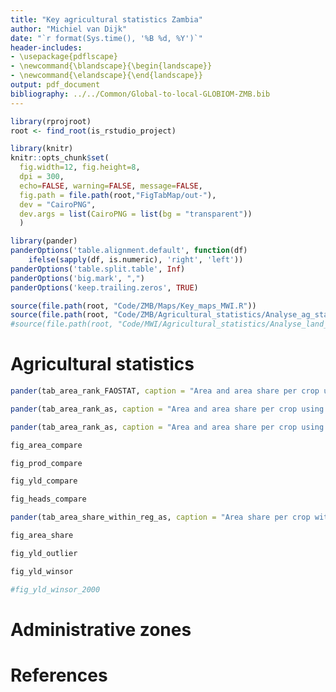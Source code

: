 ```yaml
---
title: "Key agricultural statistics Zambia"
author: "Michiel van Dijk"
date: "`r format(Sys.time(), '%B %d, %Y')`"
header-includes:
- \usepackage{pdflscape}
- \newcommand{\blandscape}{\begin{landscape}}
- \newcommand{\elandscape}{\end{landscape}}
output: pdf_document
bibliography: ../../Common/Global-to-local-GLOBIOM-ZMB.bib
---
```


```r
library(rprojroot)
root <- find_root(is_rstudio_project)

library(knitr)
knitr::opts_chunk$set(
  fig.width=12, fig.height=8,
  dpi = 300,
  echo=FALSE, warning=FALSE, message=FALSE,
  fig.path = file.path(root,"FigTabMap/out-"),
  dev = "CairoPNG",
  dev.args = list(CairoPNG = list(bg = "transparent"))
  )

library(pander)
panderOptions('table.alignment.default', function(df)
    ifelse(sapply(df, is.numeric), 'right', 'left'))
panderOptions('table.split.table', Inf)
panderOptions('big.mark', ",")
panderOptions('keep.trailing.zeros', TRUE)

source(file.path(root, "Code/ZMB/Maps/Key_maps_MWI.R"))
source(file.path(root, "Code/ZMB/Agricultural_statistics/Analyse_ag_stat_MWI.R"))
#source(file.path(root, "Code/MWI/Agricultural_statistics/Analyse_land_MWI.R"))
```

# Agricultural statistics

\blandscape
```r
pander(tab_area_rank_FAOSTAT, caption = "Area and area share per crop using FAOSTAT (2000)")
```

\pagebreak
```r
pander(tab_area_rank_as, caption = "Area and area share per crop using national agricultural statistics (2007)")
```

\pagebreak
```r
pander(tab_area_rank_as, caption = "Area and area share per crop using Agro-maps (2000)")
```

\pagebreak
```r
fig_area_compare
```

\pagebreak
```r
fig_prod_compare
```

\pagebreak
```r
fig_yld_compare
```

\pagebreak
```r
fig_heads_compare
```

\pagebreak
\footnotesize
```r
pander(tab_area_share_within_reg_as, caption = "Area share per crop within adm using national agricultural statistics")
```
\normalsize

\pagebreak
```r
fig_area_share
```

\pagebreak
```r
fig_yld_outlier
```

\pagebreak
```r
fig_yld_winsor
```

\pagebreak
```r
#fig_yld_winsor_2000
```

\elandscape

# Administrative zones



# References